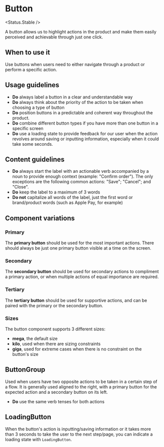 

# Button

<Status.Stable />

A button allows us to highlight actions in the product and make them easily perceived and achievable through just one click.

<Story id="components-button--primary" />
<Props of={Button} />

## When to use it

Use buttons when users need to either navigate through a product or perform a specific action.

## Usage guidelines

- **Do** always label a button in a clear and understandable way
- **Do** always think about the priority of the action to be taken when choosing a type of button
- **Do** position buttons in a predictable and coherent way throughout the product.
- **Do** combine different button types if you have more than one button in a specific screen
- **Do** use a loading state to provide feedback for our user when the action revolves around saving or
  inputting information, especially when it could take some seconds.

## Content guidelines

- **Do** always start the label with an actionable verb accompanied by a noun to provide enough context (example: "Confirm order").
  The only exceptions are the following common actions: "Save"; "Cancel"; and "Close".
- **Do** keep the label to a maximum of 3 words
- **Do not** capitalize all words of the label, just the first word or brand/product words (such as Apple Pay, for example)

## Component variations

### Primary

The **primary button** should be used for the most important actions. There should always be just one primary button visible at a time on the screen.

<Story id="components-button--primary" />

### Secondary

The **secondary button** should be used for secondary actions to compliment a primary action, or when multiple actions of equal importance are required.

<Story id="components-button--secondary" />

### Tertiary

The **tertiary button** should be used for supportive actions, and can be paired with the primary or the secondary button.

<Story id="components-button--tertiary" />

### Sizes

The button component supports 3 different sizes:

- **mega**, the default size
- **kilo**, used when there are sizing constraints
- **giga**, used for extreme cases when there is no constraint on the button's size

<Story id="components-button--sizes" />

## ButtonGroup

Used when users have two opposite actions to be taken in a certain step of a flow. It is generally used aligned to the right,
with a primary button for the expected action and a secondary button on its left.

<Story id="components-button-buttongroup--base" />
<Props of={ButtonGroup} />

- **Do** use the same verb tenses for both actions

## LoadingButton

When the button's action is inputting/saving information or it takes more than 3 seconds to take the user to the next step/page, you can indicate a loading state with `LoadingButton`.

<Story id="components-button-loadingbutton--base" />
<Props of={LoadingButton} />
